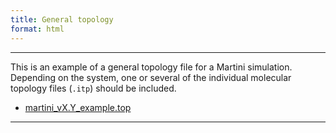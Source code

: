 ```yaml
---
title: General topology
format: html
---
```


<hr>

This is an example of a general topology file for a Martini simulation. Depending on the system, one or several of the individual molecular topology files (`.itp`) should be included.

- [martini_vX.Y_example.top](https://cgmartini-library.s3.ca-central-1.amazonaws.com/1_Downloads/example_input_files/martini_vX.Y_example.top)

<hr>